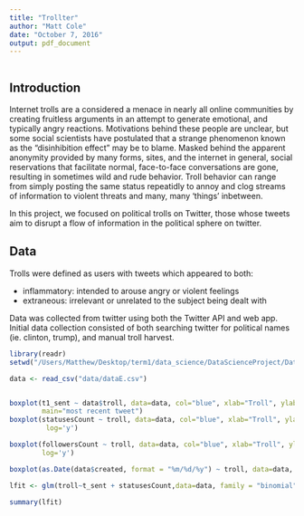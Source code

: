 ```yaml
---
title: "Trollter"
author: "Matt Cole"
date: "October 7, 2016"
output: pdf_document
---
```

```{}
```
## Introduction

Internet trolls are a considered a menace in nearly all online communities by creating fruitless arguments in an attempt to generate emotional, and typically angry reactions. Motivations behind these people are unclear, but some social scientists have postulated that a strange phenomenon known as the "disinhibition effect" may be to blame. Masked behind the apparent anonymity provided by many forms, sites, and the internet in general, social reservations that facilitate normal, face-to-face conversations are gone, resulting in sometimes wild and rude behavior. Troll behavior can range from simply posting the same status repeatidly to annoy and clog streams of information to violent threats and many, many 'things' inbetween. 
  
In this project, we focused on political trolls on Twitter, those whose tweets aim to disrupt a flow of information in the political sphere on twitter. 


## Data

Trolls were defined as users with tweets which appeared to both:
  
* inflammatory: intended to arouse angry or violent feelings
*  extraneous: irrelevant or unrelated to the subject being dealt with

  
Data was collected from twitter using both the Twitter API and web app. Initial data collection consisted of both searching twitter for political names (ie. clinton, trump), and manual troll harvest.

```r
library(readr)
setwd("/Users/Matthew/Desktop/term1/data_science/DataScienceProject/Data_Science_Project")

data <- read_csv("data/dataE.csv")


boxplot(t1_sent ~ data$troll, data=data, col="blue", xlab="Troll", ylab="sentiment score",
        main="most recent tweet")
boxplot(statusesCount ~ troll, data=data, col="blue", xlab="Troll", ylab="number of statuses",
         log='y')

boxplot(followersCount ~ troll, data=data, col="blue", xlab="Troll", ylab="number of followers",
        log='y')

boxplot(as.Date(data$created, format = "%m/%d/%y") ~ troll, data=data, col="blue", xlab="Troll", ylab="created")

```



```r
lfit <- glm(troll~t_sent + statusesCount,data=data, family = "binomial")

summary(lfit)

```
